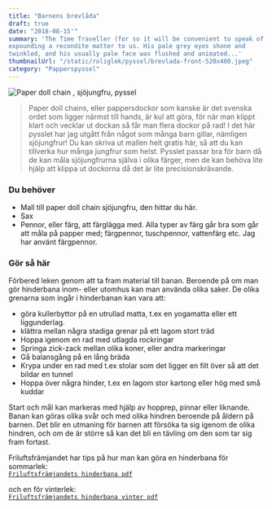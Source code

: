 ```yaml
---
title: "Barnens brevlåda"
draft: true
date: "2018-08-15'"
summary: 'The Time Traveller (for so it will be convenient to speak of him) was
expounding a recondite matter to us. His pale grey eyes shone and
twinkled, and his usually pale face was flushed and animated...'
thumbnailUrl: "/static/roliglek/pyssel/brevlada-front-520x400.jpeg"
category: "Papperspyssel"
---
```


![ Paper doll chain , sjöjungfru, pyssel](/static/roliglek/pyssel/sjojungfru04.jpeg)

> Paper doll chains, eller pappersdockor som kanske är det svenska ordet som ligger närmst till hands, är kul att göra, för när man klippt klart och vecklar ut dockan så får man flera dockor på rad! I det här pysslet har jag utgått från något som många barn gillar, nämligen sjöjungfrur! Du kan skriva ut mallen helt gratis här, så att du kan tillverka hur många jungfrur som helst. Pysslet passar bra för barn då de kan måla sjöjungfrurna själva i olika färger, men de kan behöva lite hjälp att klippa ut dockorna då det är lite precisionskrävande.

### Du behöver

- Mall till paper doll chain sjöjungfru, den hittar du här.
- Sax
- Pennor, eller färg, att färglägga med. Alla typer av färg går bra som går att måla på papper med; färgpennor, tuschpennor, vattenfärg etc. Jag har använt färgpennor.

### Gör så här

Förbered leken genom att ta fram material till banan. Beroende på om man gör hinderbana inom- eller utomhus kan man använda olika saker. De olika grenarna som ingår i hinderbanan kan vara att:

- göra kullerbyttor på en utrullad matta, t.ex en yogamatta eller ett liggunderlag.
- klättra mellan några stadiga grenar på ett lagom stort träd
- Hoppa igenom en rad med utlagda rockringar
- Springa zick-zack mellan olika koner, eller andra markeringar
- Gå balansgång på en lång bräda
- Krypa under en rad med t.ex stolar som det ligger en filt över så att det bildar en tunnel
- Hoppa över några hinder, t.ex en lagom stor kartong eller hög med små kuddar

Start och mål kan markeras med hjälp av hopprep, pinnar eller liknande. Banan kan göras olika svår och med olika hindren beroende på åldern på barnen. Det blir en utmaning för barnen att försöka ta sig igenom de olika hindren, och om de är större så kan det bli en tävling om den som tar sig fram fortast.

Friluftsfrämjandet har tips på hur man kan göra en hinderbana för sommarlek:<br />
[`Friluftsfrämjandets hinderbana pdf`](https://www.friluftsframjandet.se/contentassets/af653c3cbb8b465e87a26d87e29311e8/friluftsframjandet_skogsmulleshinderbana.pdf)

och en för vinterlek:<br />
[`Friluftsfrämjandets hinderbana vinter pdf`](https://www.friluftsframjandet.se/globalassets/ovrigt-webbinnehall/ovriga-bilder/friluftsframjandet_skogsmulleshinderbana_vinter.pdf)
